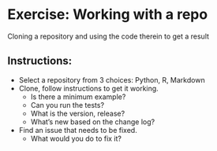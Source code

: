 # Exercise: Working with a repo {#exercise}

Cloning a repository and using the code therein to get a result 

## Instructions: 
* Select a repository from 3 choices: Python, R, Markdown
* Clone, follow instructions to get it working.  
  + Is there a minimum example?  
  + Can you run the tests? 
  + What is the version, release? 
  + What's new based on the change log?
* Find an issue that needs to be fixed.  
  + What would you do to fix it?
